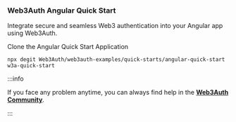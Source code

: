 ### Web3Auth Angular Quick Start

Integrate secure and seamless Web3 authentication into your Angular app using Web3Auth.

Clone the Angular Quick Start Application

```shell
npx degit Web3Auth/web3auth-examples/quick-starts/angular-quick-start w3a-quick-start
```

:::info

If you face any problem anytime, you can always find help in the [**Web3Auth Community**](https://web3auth.io/community/c/help-pnp/pnp-web/7).

:::
